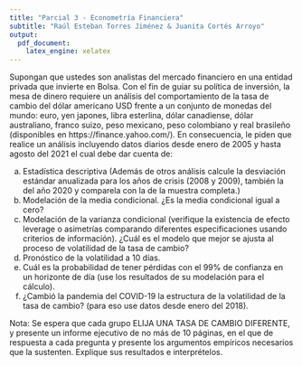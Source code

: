 ```yaml
---
title: "Parcial 3 - Econometría Financiera"
subtitle: "Raúl Esteban Torres Jiménez & Juanita Cortés Arroyo"
output: 
  pdf_document:
    latex_engine: xelatex
---
```


Supongan que ustedes son analistas del mercado financiero en una entidad privada que invierte en Bolsa. Con el fin de guiar su política de inversión, la mesa de dinero requiere un análisis del comportamiento de la tasa de cambio del dólar americano USD frente a un conjunto de monedas del mundo: euro, yen japones, libra esterlina, dólar canadiense, dólar australiano, franco suizo, peso mexicano, peso colombiano y real brasileño (disponibles en https://finance.yahoo.com/). En consecuencia, le piden que realice un análisis incluyendo datos diarios desde enero de 2005 y hasta agosto del 2021 el cual debe dar cuenta de:

  a. Estadística descriptiva (Además de otros análisis calcule la desviación estándar anualizada para los años de crisis (2008 y 2009), también la del año 2020 y comparela con la de la muestra completa.)
  b. Modelación de la media condicional. ¿Es la media condicional igual a cero?
  c. Modelación de la varianza condicional (verifique la existencia de efecto leverage o asimetrías comparando diferentes especificaciones usando criterios de información). ¿Cuál es el modelo que mejor se ajusta al proceso de volatilidad de la tasa de cambio?
  d. Pronóstico de la volatilidad a 10 días.
  e. Cuál es la probabilidad de tener pérdidas con el 99% de confianza en un horizonte de día (use los resultados de su modelación para el cálculo).
  f. ¿Cambió la pandemia del COVID-19 la estructura de la volatilidad de la tasa de cambio? (para eso use datos desde enero del 2018).

Nota: Se espera que cada grupo ELIJA UNA TASA DE CAMBIO DIFERENTE, y presente un informe ejecutivo de no más de 10 páginas, en el que de respuesta a cada pregunta y presente los argumentos empíricos necesarios que la sustenten. Explique sus resultados e interprételos.

